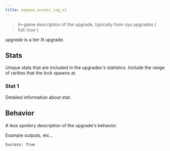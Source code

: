 ```yaml
---
title: expose_access_log_v1
---
```


> In-game description of the upgrade, typically from sys.upgrades \{ full: true }

_upgrade_ is a tier _N_ upgrade.

## Stats

Unique stats that are included in the upgrades's statistics. Include the range of rarities that the lock spawns at.

### Stat 1

Detailed information about stat.

## Behavior

A less spoilery description of the upgrade's behavior.

Example outputs, etc...

```
Success: True
```
